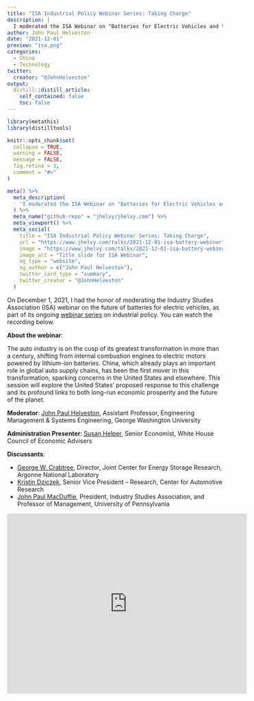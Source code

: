 ```yaml
---
title: "ISA Industrial Policy Webinar Series: Taking Charge"
description: |
  I moderated the ISA Webinar on "Batteries for Electric Vehicles and the Transformation of the Automotive Supply Chain"
author: John Paul Helveston
date: "2021-12-01"
preview: "isa.png"
categories:
  - China
  - Technology
twitter:
  creator: "@JohnHelveston"
output:
  distill::distill_article:
    self_contained: false
    toc: false
---
```


```r
library(metathis)
library(distilltools)

knitr::opts_chunk$set(
  collapse = TRUE,
  warning = FALSE,
  message = FALSE,
  fig.retina = 3,
  comment = "#>"
)

meta() %>%
  meta_description(
    'I moderated the ISA Webinar on "Batteries for Electric Vehicles and the Transformation of the Automotive Supply Chain"'
  ) %>%
  meta_name("github-repo" = "jhelvy/jhelvy.com") %>%
  meta_viewport() %>%
  meta_social(
    title = "ISA Industrial Policy Webinar Series: Taking Charge",
    url = "https://www.jhelvy.com/talks/2021-12-01-isa-battery-webinar",
    image = "https://www.jhelvy.com/talks/2021-12-01-isa-battery-webinar/isa.png",
    image_alt = "Title slide for ISA Webinar",
    og_type = "website",
    og_author = c("John Paul Helveston"),
    twitter_card_type = "summary",
    twitter_creator = "@JohnHelveston"
  )
```

On December 1, 2021, I had the honor of moderating the Industry Studies Association (ISA) webinar on the future of batteries for electric vehicles, as part of its ongoing [webinar series](https://www.industrystudies.org/isa-webinar-series) on industrial policy. You can watch the recording below.

**About the webinar**:

The auto industry is on the cusp of its greatest transformation in more than a century, shifting from internal combustion engines to electric motors powered by lithium-ion batteries. China, which already plays an important role in global auto supply chains, has been the first mover in this transformation, sparking concerns in the United States and elsewhere. This session will explore the United States’ proposed response to this challenge and its profound links to both long-run economic prosperity and the future of the planet.

**Moderator**: [John Paul Helveston](https://www.seas.gwu.edu/john-helveston), Assistant Professor, Engineering Management & Systems Engineering, George Washington University

**Administration Presenter**: [Susan Helper](https://faculty.weatherhead.case.edu/helper/), Senior Economist, White House Council of Economic Advisers

**Discussants**:

- [George W. Crabtree](https://www.anl.gov/profile/george-w-crabtree), Director, Joint Center for Energy Storage Research, Argonne National Laboratory
- [Kristin Dziczek](https://www.cargroup.org/person/kristin-dziczek/), Senior Vice President – Research, Center for Automotive Research
- [John Paul MacDuffie](https://mgmt.wharton.upenn.edu/profile/macduffi/), President, Industry Studies Association, and Professor of Management, University of Pennsylvania

<iframe width="560" height="420" src="https://www.youtube.com/embed/tFqwPABDPkc" title="YouTube video player" frameborder="0" allow="accelerometer; autoplay; clipboard-write; encrypted-media; gyroscope; picture-in-picture" allowfullscreen></iframe>
